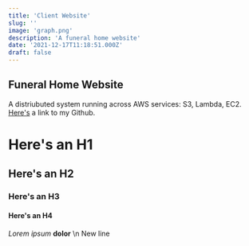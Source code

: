 ```yaml
---
title: 'Client Website'
slug: ''
image: 'graph.png'
description: 'A funeral home website'
date: '2021-12-17T11:18:51.000Z'
draft: false
---
```


## Funeral Home Website

A distriubuted system running across AWS services: S3, Lambda, EC2.
[Here's](https://www.github.com/mitchell-brooks) a link to my Github.

# Here's an H1

## Here's an H2

### Here's an H3

#### Here's an H4

_Lorem_ _ipsum_ **dolor** \n New line
